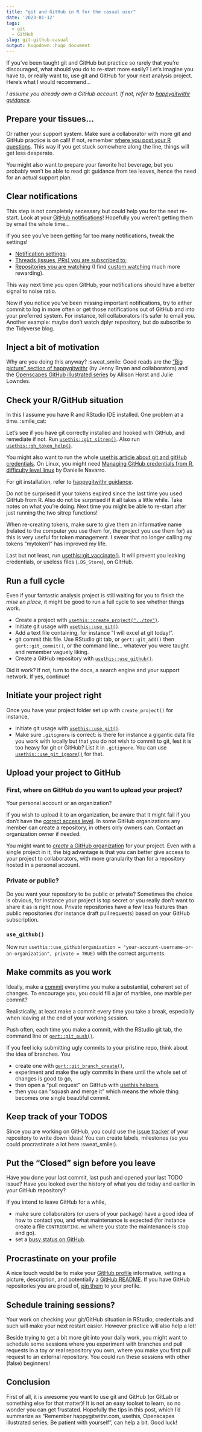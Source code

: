 ```yaml
---
title: "git and GitHub in R for the casual user"
date: '2023-01-12'
tags:
  - git
  - GitHub
slug: git-github-casual
output: hugodown::hugo_document
---
```


If you’ve been taught git and GitHub but practice so rarely that you’re discouraged, what should you do to re-start more easily? 
Let’s imagine you have to, or really want to, use git and GitHub for your next analysis project. 
Here's what I would recommend...

_I assume you already own a GitHub account. If not, refer to [happygitwithr guidance](https://happygitwithr.com/github-acct.html)._

## Prepare your tissues...

Or rather your support system.
Make sure a collaborator with more git and GitHub practice is on call!
If not, remember [where you post your R questions](/2018/07/22/wheretogethelp/).
This way if you get stuck somewhere along the line, things will get less desperate.

You might also want to prepare your favorite hot beverage, but you probably won't be able to read git guidance from tea leaves, hence the need for an actual support plan.

## Clear notifications

This step is not completely necessary but could help you for the next re-start.
Look at your [GitHub notifications](https://github.com/notifications)!
Hopefully you weren’t getting them by email the whole time...

If you see you've been getting far too many notifications, tweak the settings!

* [Notification settings](https://github.com/settings/notifications);
* [Threads (issues, PRs) you are subscribed to](https://github.com/notifications/subscriptions);
* [Repositories you are watching](https://github.com/watching) (I find [custom watching](https://docs.github.com/en/account-and-profile/managing-subscriptions-and-notifications-on-github/setting-up-notifications/configuring-notifications#configuring-your-watch-settings-for-an-individual-repository) much more rewarding).

This way next time you open GitHub, your notifications should have a better signal to noise ratio.

Now if you notice you've been missing important notifications, try to either commit to log in more often or get those notifications out of GitHub and into your preferred system.
For instance, tell collaborators it's safer to email you. 
Another example: maybe don’t watch dplyr repository, but do subscribe to the Tidyverse blog.

## Inject a bit of motivation

Why are you doing this anyway? :sweat_smile:
Good reads are the ["Big picture" section of happygitwithr](https://happygitwithr.com/big-picture.html) (by Jenny Bryan and collaborators) and the [Openscapes GitHub illustrated series](https://www.openscapes.org/blog/2022/05/27/github-illustrated-series/) by Allison Horst and Julie Lowndes.

## Check your R/GitHub situation

In this I assume you have R and RStudio IDE installed.
One problem at a time. :smile_cat:

Let's see if you have git correctly installed and hooked with GitHub, and remediate if not.
Run [`usethis::git_sitrep()`](https://usethis.r-lib.org/reference/git_sitrep.html).
Also run [`usethis::gh_token_help()`](https://usethis.r-lib.org/reference/github-token.html).

You might also want to run the whole [usethis article about git and gitHub credentials](https://usethis.r-lib.org/articles/git-credentials.html).
On Linux, you might need [Managing GitHub credentials from R, difficulty level linux](https://blog.djnavarro.net/posts/2021-08-08_git-credential-helpers/) by Danielle Navarro.

For git installation, refer to [happygitwithr guidance](https://happygitwithr.com/install-git.html).

Do not be surprised if your tokens expired since the last time you used GitHub from R.
Also do not be surprised if it all takes a little while. Take notes on what you're doing. 
Next time you might be able to re-start after just running the two sitrep functions!

When re-creating tokens, make sure to give them an informative name (related to the computer you use them for, the project you use them for) as this is very useful for token management.
I swear that no longer calling my tokens "mytoken1" has improved my life.

Last but not least, run [usethis::git_vaccinate()](https://usethis.r-lib.org/reference/git_vaccinate.html). 
It will prevent you leaking credentials, or useless files (`.DS_Store`), on GitHub.

## Run a full cycle

Even if your fantastic analysis project is still waiting for you to finish the _mise en place_, it might be good to run a full cycle to see whether things work.

* Create a project with [`usethis::create_project("../toy")`](https://usethis.r-lib.org/reference/create_package.html).
* Initiate git usage with [`usethis::use_git()`](https://usethis.r-lib.org/reference/use_git.html).
* Add a text file containing, for instance "I will excel at git today!".
* git commit this file. Use RStudio git tab, or `gert::git_add()` then `gert::git_commit()`, or the command line... whatever you were taught and remember vaguely liking.
* Create a GitHub repository with [`usethis::use_github()`](https://usethis.r-lib.org/reference/use_github.html).

Did it work? If not, turn to the docs, a search engine and your support network.
If yes, continue!

## Initiate your project right

Once you have your project folder set up with `create_project()` for instance,

* Initiate git usage with [`usethis::use_git()`](https://usethis.r-lib.org/reference/use_git.html).
* Make sure `.gitignore` is correct: is there for instance a gigantic data file you work with locally but that you do not wish to commit to git, lest it is too heavy for git or GitHub? List it in `.gitignore`. You can use [`usethis::use_git_ignore()`](https://usethis.r-lib.org/reference/use_git_ignore.html) for that.

## Upload your project to GitHub

### First, where on GitHub do you want to upload your project?
Your personal account or an organization?

If you wish to upload it to an organization, be aware that it might fail if you don't have the [correct access level](https://docs.github.com/en/organizations/managing-peoples-access-to-your-organization-with-roles/roles-in-an-organization).
In some GitHub organizations any member can create a repository, in others only owners can.
Contact an organization owner if needed.

You might want to [_create_ a GitHub organization](https://docs.github.com/en/organizations/collaborating-with-groups-in-organizations/creating-a-new-organization-from-scratch) for your project.
Even with a single project in it, the big advantage is that you can better give access to your project to collaborators, with more granularity than for a repository hosted in a personal account.

### Private or public?

Do you want your repository to be public or private?
Sometimes the choice is obvious, for instance your project is top secret or you really don't want to share it as is right now.
Private repositories have a few less features than public repositories (for instance draft pull requests) based on your GitHub subscription.

### `use_github()`

Now run `usethis::use_github(organisation = "your-account-username-or-an-organization", private = TRUE)` with the correct arguments.

## Make commits as you work

Ideally, make a [commit](https://happygitwithr.com/git-basics.html#commits-diffs-and-tags) everytime you make a substantial, coherent set of changes.
To encourage you, you could fill a jar of marbles, one marble per commit?

Realistically, at least make a commit every time you take a break, especially when leaving at the end of your working session.

Push often, each time you make a commit, with the RStudio git tab, the command line or [`gert::git_push()`](https://docs.ropensci.org/gert/reference/git_fetch.html).

If you feel icky submitting ugly commits to your pristine repo, think about the idea of branches.
You 

- create one with [`gert::git_branch_create()`](https://docs.ropensci.org/gert/reference/git_branch.html), 
- experiment and make the ugly commits in there until the whole set of changes is good to go, 
- then open a "pull request" on GitHub with [usethis helpers](https://usethis.r-lib.org/articles/pr-functions.html), 
- then you can "squash and merge it" which means the whole thing becomes one single beautiful commit.

## Keep track of your TODOS

Since you are working on GitHub, you could use the [issue tracker](https://docs.github.com/en/issues) of your repository to write down ideas!
You can create labels, milestones (so you could procrastinate a lot here :sweat_smile:).

## Put the “Closed” sign before you leave

Have you done your last commit, last push and opened your last TODO issue?
Have you looked over the history of what you did today and earlier in your GitHub repository?

If you intend to leave GitHub for a while,

- make sure collaborators (or users of your package) have a good idea of how to contact you, and what maintenance is expected (for instance create a file `CONTRIBUTING.md` where you state the maintenance is stop and go).
- set a [busy status on GitHub](https://docs.github.com/en/account-and-profile/setting-up-and-managing-your-github-profile/customizing-your-profile/personalizing-your-profile#setting-a-status).

## Procrastinate on your profile

A nice touch would be to make your [GitHub profile](https://docs.github.com/en/account-and-profile/setting-up-and-managing-your-github-profile/customizing-your-profile/about-your-profile) informative, setting a picture, description, and potentially a [GitHub README](https://docs.github.com/en/account-and-profile/setting-up-and-managing-your-github-profile/customizing-your-profile/managing-your-profile-readme).
If you have GitHub repositories you are proud of, [pin them](https://docs.github.com/en/account-and-profile/setting-up-and-managing-your-github-profile/customizing-your-profile/pinning-items-to-your-profile) to your profile.

## Schedule training sessions?

Your work on checking your git/GitHub situation in RStudio, credentials and such will make your next restart easier.
However practice will also help a lot!

Beside trying to get a bit more git into your daily work, you might want to schedule some sessions where you experiment with branches and pull requests in a toy or real repository you own, where you make you first pull request to an external repository.
You could run these sessions with other (false) beginners!

## Conclusion

First of all, it is awesome you want to use git and GitHub (or GitLab or something else for that matter)! 
It is not an easy toolset to learn, so no wonder you can get frustated.
Hopefully the tips in this post, which I'd summarize as "Remember happygitwithr.com, usethis, Openscapes illustrated series; Be patient with yourself", can help a bit.
Good luck!
